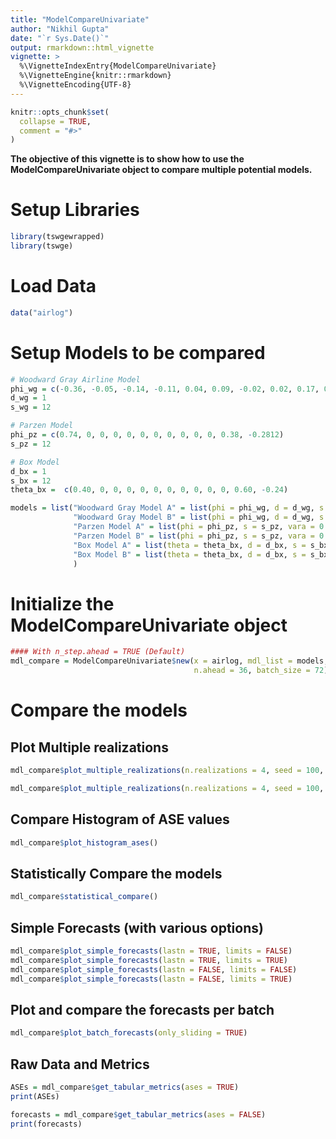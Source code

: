 ```yaml
---
title: "ModelCompareUnivariate"
author: "Nikhil Gupta"
date: "`r Sys.Date()`"
output: rmarkdown::html_vignette
vignette: >
  %\VignetteIndexEntry{ModelCompareUnivariate}
  %\VignetteEngine{knitr::rmarkdown}
  %\VignetteEncoding{UTF-8}
---
```


```r
knitr::opts_chunk$set(
  collapse = TRUE,
  comment = "#>"
)
```

**The objective of this vignette is to show how to use the ModelCompareUnivariate object to compare multiple potential models.**

# Setup Libraries
```r
library(tswgewrapped)
library(tswge)
```

# Load Data
```r
data("airlog")
```
 
# Setup Models to be compared 
```r
# Woodward Gray Airline Model
phi_wg = c(-0.36, -0.05, -0.14, -0.11, 0.04, 0.09, -0.02, 0.02, 0.17, 0.03, -0.10, -0.38)
d_wg = 1
s_wg = 12

# Parzen Model
phi_pz = c(0.74, 0, 0, 0, 0, 0, 0, 0, 0, 0, 0, 0.38, -0.2812)
s_pz = 12

# Box Model
d_bx = 1
s_bx = 12  
theta_bx =  c(0.40, 0, 0, 0, 0, 0, 0, 0, 0, 0, 0, 0.60, -0.24)

models = list("Woodward Gray Model A" = list(phi = phi_wg, d = d_wg, s = s_wg, vara = 0.001357009, sliding_ase = FALSE),
              "Woodward Gray Model B" = list(phi = phi_wg, d = d_wg, s = s_wg, vara = 0.001357009, sliding_ase = TRUE),
              "Parzen Model A" = list(phi = phi_pz, s = s_pz, vara = 0.002933592, sliding_ase = FALSE),
              "Parzen Model B" = list(phi = phi_pz, s = s_pz, vara = 0.002933592, sliding_ase = TRUE),
              "Box Model A" = list(theta = theta_bx, d = d_bx, s = s_bx, vara = 0.001391604, sliding_ase = FALSE),
              "Box Model B" = list(theta = theta_bx, d = d_bx, s = s_bx, vara = 0.001391604, sliding_ase = TRUE)
              )
```

# Initialize the ModelCompareUnivariate object
```r
#### With n_step.ahead = TRUE (Default)              
mdl_compare = ModelCompareUnivariate$new(x = airlog, mdl_list = models,
                                         n.ahead = 36, batch_size = 72)

```

# Compare the models

## Plot Multiple realizations
```r
mdl_compare$plot_multiple_realizations(n.realizations = 4, seed = 100, plot = "realization", scales = 'fixed')
```

```r
mdl_compare$plot_multiple_realizations(n.realizations = 4, seed = 100, plot = c("acf", "spectrum"), scales = 'fixed')
```

## Compare Histogram of ASE values
```r
mdl_compare$plot_histogram_ases()
```

## Statistically Compare the models
```r
mdl_compare$statistical_compare()  
```

## Simple Forecasts (with various options)
```r
mdl_compare$plot_simple_forecasts(lastn = TRUE, limits = FALSE)
mdl_compare$plot_simple_forecasts(lastn = TRUE, limits = TRUE)
mdl_compare$plot_simple_forecasts(lastn = FALSE, limits = FALSE)
mdl_compare$plot_simple_forecasts(lastn = FALSE, limits = TRUE)
```

## Plot and compare the forecasts per batch
```r
mdl_compare$plot_batch_forecasts(only_sliding = TRUE)
```

## Raw Data and Metrics
```r
ASEs = mdl_compare$get_tabular_metrics(ases = TRUE)
print(ASEs)
```

```r
forecasts = mdl_compare$get_tabular_metrics(ases = FALSE)
print(forecasts)
```